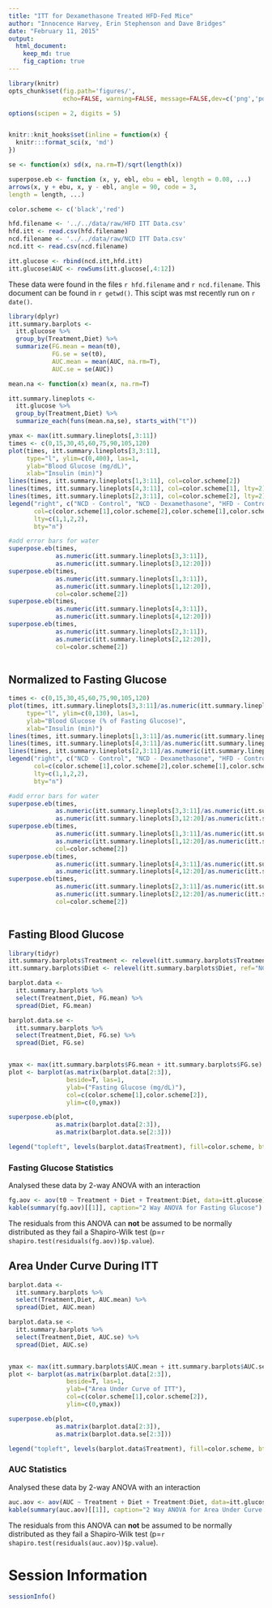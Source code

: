 ```yaml
---
title: "ITT for Dexamethasone Treated HFD-Fed Mice"
author: "Innocence Harvey, Erin Stephenson and Dave Bridges"
date: "February 11, 2015"
output:
  html_document:
    keep_md: true
    fig_caption: true
---
```


```r
library(knitr)
opts_chunk$set(fig.path='figures/',
               echo=FALSE, warning=FALSE, message=FALSE,dev=c('png','pdf'))

options(scipen = 2, digits = 5)


knitr::knit_hooks$set(inline = function(x) {
  knitr:::format_sci(x, 'md')
})

se <- function(x) sd(x, na.rm=T)/sqrt(length(x))

superpose.eb <- function (x, y, ebl, ebu = ebl, length = 0.08, ...)
arrows(x, y + ebu, x, y - ebl, angle = 90, code = 3,
length = length, ...)

color.scheme <- c('black','red')
```

```r
hfd.filename <- '../../data/raw/HFD ITT Data.csv'
hfd.itt <- read.csv(hfd.filename)
ncd.filename <- '../../data/raw/NCD ITT Data.csv'
ncd.itt <- read.csv(ncd.filename)

itt.glucose <- rbind(ncd.itt,hfd.itt)
itt.glucose$AUC <- rowSums(itt.glucose[,4:12])
```

These data were found in the files `r hfd.filename` and `r ncd.filename`.  This document can be found in `r getwd()`.  This scipt was mst recently run on `r date()`.

```r

library(dplyr)
itt.summary.barplots <-
  itt.glucose %>%
  group_by(Treatment,Diet) %>%
  summarize(FG.mean = mean(t0),
            FG.se = se(t0),
            AUC.mean = mean(AUC, na.rm=T),
            AUC.se = se(AUC))

mean.na <- function(x) mean(x, na.rm=T)

itt.summary.lineplots <-
  itt.glucose %>%
  group_by(Treatment,Diet) %>%
  summarize_each(funs(mean.na,se), starts_with("t"))
```

```r
ymax <- max(itt.summary.lineplots[,3:11])
times <- c(0,15,30,45,60,75,90,105,120)
plot(times, itt.summary.lineplots[3,3:11], 
     type="l", ylim=c(0,400), las=1,
     ylab="Blood Glucose (mg/dL)",
     xlab="Insulin (min)")
lines(times, itt.summary.lineplots[1,3:11], col=color.scheme[2])
lines(times, itt.summary.lineplots[4,3:11], col=color.scheme[1], lty=2)
lines(times, itt.summary.lineplots[2,3:11], col=color.scheme[2], lty=2)
legend("right", c("NCD - Control", "NCD - Dexamethasone", "HFD - Control", "HFD - Dexamethasone"),
       col=c(color.scheme[1],color.scheme[2],color.scheme[1],color.scheme[2]),
       lty=c(1,1,2,2),
       bty="n")

#add error bars for water
superpose.eb(times,
             as.numeric(itt.summary.lineplots[3,3:11]),
             as.numeric(itt.summary.lineplots[3,12:20]))
superpose.eb(times,
             as.numeric(itt.summary.lineplots[1,3:11]),
             as.numeric(itt.summary.lineplots[1,12:20]),
             col=color.scheme[2])
superpose.eb(times,
             as.numeric(itt.summary.lineplots[4,3:11]),
             as.numeric(itt.summary.lineplots[4,12:20]))
superpose.eb(times,
             as.numeric(itt.summary.lineplots[2,3:11]),
             as.numeric(itt.summary.lineplots[2,12:20]),
             col=color.scheme[2])
     
```

## Normalized to Fasting Glucose

```r
times <- c(0,15,30,45,60,75,90,105,120)
plot(times, itt.summary.lineplots[3,3:11]/as.numeric(itt.summary.lineplots[3,3])*100, 
     type="l", ylim=c(0,130), las=1,
     ylab="Blood Glucose (% of Fasting Glucose)",
     xlab="Insulin (min)")
lines(times, itt.summary.lineplots[1,3:11]/as.numeric(itt.summary.lineplots[1,3])*100, col=color.scheme[2])
lines(times, itt.summary.lineplots[4,3:11]/as.numeric(itt.summary.lineplots[4,3])*100, col=color.scheme[1], lty=2)
lines(times, itt.summary.lineplots[2,3:11]/as.numeric(itt.summary.lineplots[2,3])*100, col=color.scheme[2], lty=2)
legend("right", c("NCD - Control", "NCD - Dexamethasone", "HFD - Control", "HFD - Dexamethasone"),
       col=c(color.scheme[1],color.scheme[2],color.scheme[1],color.scheme[2]),
       lty=c(1,1,2,2),
       bty="n")

#add error bars for water
superpose.eb(times,
             as.numeric(itt.summary.lineplots[3,3:11]/as.numeric(itt.summary.lineplots[3,3])*100),
             as.numeric(itt.summary.lineplots[3,12:20]/as.numeric(itt.summary.lineplots[3,3])*100))
superpose.eb(times,
             as.numeric(itt.summary.lineplots[1,3:11]/as.numeric(itt.summary.lineplots[1,3])*100),
             as.numeric(itt.summary.lineplots[1,12:20]/as.numeric(itt.summary.lineplots[1,3])*100),
             col=color.scheme[2])
superpose.eb(times,
             as.numeric(itt.summary.lineplots[4,3:11]/as.numeric(itt.summary.lineplots[4,3])*100),
             as.numeric(itt.summary.lineplots[4,12:20]/as.numeric(itt.summary.lineplots[4,3])*100))
superpose.eb(times,
             as.numeric(itt.summary.lineplots[2,3:11]/as.numeric(itt.summary.lineplots[2,3])*100),
             as.numeric(itt.summary.lineplots[2,12:20]/as.numeric(itt.summary.lineplots[2,3])*100),
             col=color.scheme[2])
     
```


## Fasting Blood Glucose

```r
library(tidyr)
itt.summary.barplots$Treatment <- relevel(itt.summary.barplots$Treatment, ref="Water")
itt.summary.barplots$Diet <- relevel(itt.summary.barplots$Diet, ref="NCD")

barplot.data <- 
  itt.summary.barplots %>%
  select(Treatment,Diet, FG.mean) %>%
  spread(Diet, FG.mean)

barplot.data.se <- 
  itt.summary.barplots %>%
  select(Treatment,Diet, FG.se) %>%
  spread(Diet, FG.se)


ymax <- max(itt.summary.barplots$FG.mean + itt.summary.barplots$FG.se)
plot <- barplot(as.matrix(barplot.data[2:3]),
                beside=T, las=1,
                ylab=("Fasting Glucose (mg/dL)"),
                col=c(color.scheme[1],color.scheme[2]),
                ylim=c(0,ymax))

superpose.eb(plot,
             as.matrix(barplot.data[2:3]),
             as.matrix(barplot.data.se[2:3]))

legend("topleft", levels(barplot.data$Treatment), fill=color.scheme, bty="n")
```

### Fasting Glucose Statistics

Analysed these data by 2-way ANOVA with an interaction

```r
fg.aov <- aov(t0 ~ Treatment + Diet + Treatment:Diet, data=itt.glucose)
kable(summary(fg.aov)[[1]], caption="2 Way ANOVA for Fasting Glucose")
```

The residuals from this ANOVA can **not** be assumed to be normally distributed as they fail a Shapiro-Wilk test (p=`r shapiro.test(residuals(fg.aov))$p.value`).

## Area Under Curve During ITT

```r
barplot.data <- 
  itt.summary.barplots %>%
  select(Treatment,Diet, AUC.mean) %>%
  spread(Diet, AUC.mean)

barplot.data.se <- 
  itt.summary.barplots %>%
  select(Treatment,Diet, AUC.se) %>%
  spread(Diet, AUC.se)


ymax <- max(itt.summary.barplots$AUC.mean + itt.summary.barplots$AUC.se)
plot <- barplot(as.matrix(barplot.data[2:3]),
                beside=T, las=1,
                ylab=("Area Under Curve of ITT"),
                col=c(color.scheme[1],color.scheme[2]),
                ylim=c(0,ymax))

superpose.eb(plot,
             as.matrix(barplot.data[2:3]),
             as.matrix(barplot.data.se[2:3]))

legend("topleft", levels(barplot.data$Treatment), fill=color.scheme, bty="n")
```

### AUC Statistics

Analysed these data by 2-way ANOVA with an interaction

```r
auc.aov <- aov(AUC ~ Treatment + Diet + Treatment:Diet, data=itt.glucose)
kable(summary(auc.aov)[[1]], caption="2 Way ANOVA for Area Under Curve of ITT")
```

The residuals from this ANOVA can **not** be assumed to be normally distributed as they fail a Shapiro-Wilk test (p=`r shapiro.test(residuals(auc.aov))$p.value`).


# Session Information

```r
sessionInfo()
```
